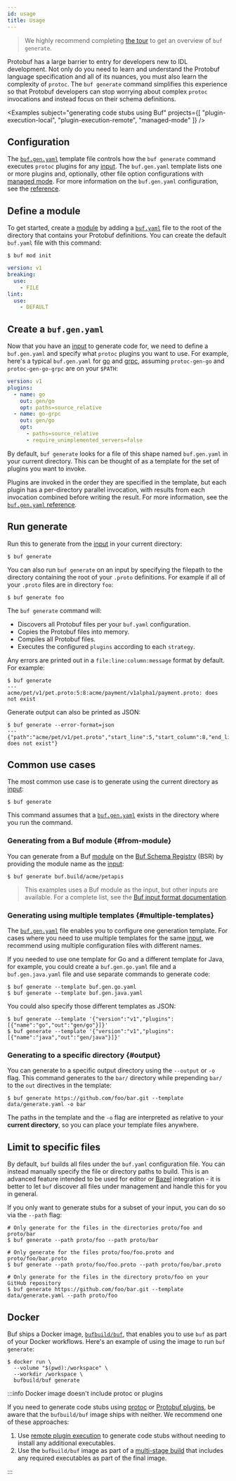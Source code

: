 ```yaml
---
id: usage
title: Usage
---
```


> We highly recommend completing [the tour](../tour/generate-code.md) to get an
> overview of `buf generate`.

Protobuf has a large barrier to entry for developers new to IDL development. Not
only do you need to learn and understand the Protobuf language specification and
all of its nuances, you must also learn the complexity of `protoc`. The
`buf generate` command simplifies this experience so that Protobuf developers
can stop worrying about complex `protoc` invocations and instead focus on their
schema definitions.


<Examples
  subject="generating code stubs using Buf"
  projects={[
    "plugin-execution-local",
    "plugin-execution-remote",
    "managed-mode"
  ]}
/>

## Configuration

The [`buf.gen.yaml`](../configuration/v1/buf-gen-yaml.md) template file controls
how the `buf generate` command executes `protoc` plugins for any
[input](../reference/inputs.md). The `buf.gen.yaml` template lists one or more
plugins and, optionally, other file option configurations with
[managed mode](managed-mode.md). For more information on the `buf.gen.yaml`
configuration, see the [reference](../configuration/v1/buf-gen-yaml.md).

## Define a module

To get started, create a [module](../bsr/overview.mdx#modules) by adding a
[`buf.yaml`](../configuration/v1/buf-yaml.md) file to the root of the directory
that contains your Protobuf definitions. You can create the default `buf.yaml`
file with this command:

```terminal
$ buf mod init
```

```yaml title="buf.yaml"
version: v1
breaking:
  use:
    - FILE
lint:
  use:
    - DEFAULT
```

## Create a `buf.gen.yaml`

Now that you have an [input](../reference/inputs.md) to generate code for, we
need to define a `buf.gen.yaml` and specify what `protoc` plugins you want to
use. For example, here's a typical `buf.gen.yaml` for
[go](https://github.com/protocolbuffers/protobuf-go) and
[grpc](https://github.com/grpc/grpc-go/), assuming `protoc-gen-go` and
`protoc-gen-go-grpc` are on your `$PATH`:

```yaml title="buf.gen.yaml"
version: v1
plugins:
  - name: go
    out: gen/go
    opt: paths=source_relative
  - name: go-grpc
    out: gen/go
    opt:
      - paths=source_relative
      - require_unimplemented_servers=false
```

By default, `buf generate` looks for a file of this shape named `buf.gen.yaml`
in your current directory. This can be thought of as a template for the set of
plugins you want to invoke.

Plugins are invoked in the order they are specified in the template, but each
plugin has a per-directory parallel invocation, with results from each
invocation combined before writing the result. For more information, see the
[`buf.gen.yaml` reference](../configuration/v1/buf-gen-yaml.md).

## Run generate

Run this to generate from the [input](../reference/inputs.md) in your current
directory:

```terminal
$ buf generate
```

You can also run `buf generate` on an input by specifying the filepath to the
directory containing the root of your `.proto` definitions. For example if all
of your `.proto` files are in directory `foo`:

```terminal
$ buf generate foo
```

The `buf generate` command will:

- Discovers all Protobuf files per your `buf.yaml` configuration.
- Copies the Protobuf files into memory.
- Compiles all Protobuf files.
- Executes the configured `plugins` according to each `strategy`.

Any errors are printed out in a `file:line:column:message` format by default.
For example:

```terminal
$ buf generate
---
acme/pet/v1/pet.proto:5:8:acme/payment/v1alpha1/payment.proto: does not exist
```

Generate output can also be printed as JSON:

```terminal
$ buf generate --error-format=json
---
{"path":"acme/pet/v1/pet.proto","start_line":5,"start_column":8,"end_line":5,"end_column":8,"type":"COMPILE","message":"acme/payment/v1alpha1/payment.proto: does not exist"}
```

## Common use cases

The most common use case is to generate using the current directory as
[input](../reference/inputs.md):

```terminal
$ buf generate
```

This command assumes that a
[`buf.gen.yaml`](../configuration/v1/buf-gen-yaml.md) exists in the directory
where you run the command.

### Generating from a Buf module {#from-module}

You can generate from a Buf [module](../bsr/overview.mdx#modules) on the
[Buf Schema Registry](../bsr/introduction.md) (BSR) by providing the module name
as the [input](../reference/inputs.md):

```terminal
$ buf generate buf.build/acme/petapis
```

> This examples uses a Buf module as the input, but other inputs are available.
> For a complete list, see the
> [Buf input format documentation](../reference/inputs.md#source-formats).

### Generating using multiple templates {#multiple-templates}

The [`buf.gen.yaml`](../configuration/v1/buf-gen-yaml.md) file enables you to
configure one generation template. For cases where you need to use multiple
templates for the same [input](../reference/inputs.md), we recommend using
multiple configuration files with different names.

If you needed to use one template for Go and a different template for Java, for
example, you could create a `buf.gen.go.yaml` file and a `buf.gen.java.yaml`
file and use separate commands to generate code:

```terminal
$ buf generate --template buf.gen.go.yaml
$ buf generate --template buf.gen.java.yaml
```

You could also specify those different templates as JSON:

```terminal
$ buf generate --template '{"version":"v1","plugins":[{"name":"go","out":"gen/go"}]}'
$ buf generate --template '{"version":"v1","plugins":[{"name":"java","out":"gen/java"}]}'
```

### Generating to a specific directory {#output}

You can generate to a specific output directory using the `--output` or `-o`
flag. This command generates to the `bar/` directory while prepending `bar/` to
the `out` directives in the template:

```terminal
$ buf generate https://github.com/foo/bar.git --template data/generate.yaml -o bar
```

The paths in the template and the `-o` flag are interpreted as relative to your
**current directory**, so you can place your template files anywhere.

## Limit to specific files

By default, `buf` builds all files under the `buf.yaml` configuration file. You
can instead manually specify the file or directory paths to build. This is an
advanced feature intended to be used for editor or
[Bazel](/build-systems/bazel.md) integration - it is better to let `buf`
discover all files under management and handle this for you in general.

If you only want to generate stubs for a subset of your input, you can do so via
the `--path` flag:

```terminal
# Only generate for the files in the directories proto/foo and proto/bar
$ buf generate --path proto/foo --path proto/bar

# Only generate for the files proto/foo/foo.proto and proto/foo/bar.proto
$ buf generate --path proto/foo/foo.proto --path proto/foo/bar.proto

# Only generate for the files in the directory proto/foo on your GitHub repository
$ buf generate https://github.com/foo/bar.git --template data/generate.yaml --path proto/foo
```

## Docker

Buf ships a Docker image, [`bufbuild/buf`][image], that enables you to use `buf`
as part of your Docker workflows. Here's an example of using the image to run
`buf generate`:

```terminal
$ docker run \
  --volume "$(pwd):/workspace" \
  --workdir /workspace \
  bufbuild/buf generate
```

:::info Docker image doesn't include protoc or plugins

If you need to generate code stubs using [protoc] or
[Protobuf plugins](../reference/images.md#plugins), be aware that the
`bufbuild/buf` image ships with neither. We recommend one of these approaches:

1. Use [remote plugin execution](../bsr/remote-generation/hosted-plugins.mdx) to
   generate code stubs without needing to install any additional executables.
1. Use the `bufbuild/buf` image as part of a [multi-stage build][multi-stage]
   that includes any required executables as part of the final image.

:::

[image]: https://hub.docker.com/r/bufbuild/buf
[multi-stage]: https://docs.docker.com/develop/develop-images/multistage-build/
[protoc]: https://
